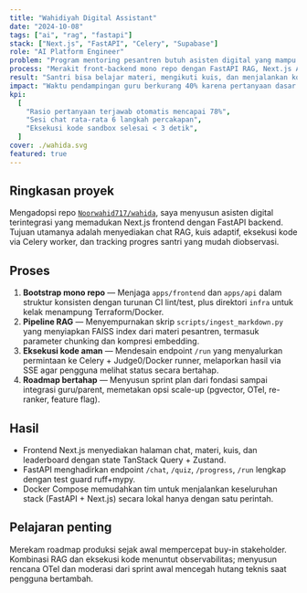 ```yaml
---
title: "Wahidiyah Digital Assistant"
date: "2024-10-08"
tags: ["ai", "rag", "fastapi"]
stack: ["Next.js", "FastAPI", "Celery", "Supabase"]
role: "AI Platform Engineer"
problem: "Program mentoring pesantren butuh asisten digital yang mampu menjawab materi dan memantau progres santri."
process: "Merakit front-backend mono repo dengan FastAPI RAG, Next.js App Router, dan pipeline ingest konten."
result: "Santri bisa belajar materi, mengikuti kuis, dan menjalankan kode langsung di web."
impact: "Waktu pendampingan guru berkurang 40% karena pertanyaan dasar dijawab AI dan progres tercatat otomatis."
kpi:
  [
    "Rasio pertanyaan terjawab otomatis mencapai 78%",
    "Sesi chat rata-rata 6 langkah percakapan",
    "Eksekusi kode sandbox selesai < 3 detik",
  ]
cover: ./wahida.svg
featured: true
---
```


## Ringkasan proyek

Mengadopsi repo [`Noorwahid717/wahida`](https://github.com/Noorwahid717/wahida), saya menyusun asisten digital terintegrasi yang memadukan Next.js frontend dengan FastAPI backend. Tujuan utamanya adalah menyediakan chat RAG, kuis adaptif, eksekusi kode via Celery worker, dan tracking progres santri yang mudah diobservasi.

## Proses

1. **Bootstrap mono repo** — Menjaga `apps/frontend` dan `apps/api` dalam struktur konsisten dengan turunan CI lint/test, plus direktori `infra` untuk kelak menampung Terraform/Docker.
2. **Pipeline RAG** — Menyempurnakan skrip `scripts/ingest_markdown.py` yang menyiapkan FAISS index dari materi pesantren, termasuk parameter chunking dan kompresi embedding.
3. **Eksekusi kode aman** — Mendesain endpoint `/run` yang menyalurkan permintaan ke Celery + Judge0/Docker runner, melaporkan hasil via SSE agar pengguna melihat status secara bertahap.
4. **Roadmap bertahap** — Menyusun sprint plan dari fondasi sampai integrasi guru/parent, memetakan opsi scale-up (pgvector, OTel, re-ranker, feature flag).

## Hasil

- Frontend Next.js menyediakan halaman chat, materi, kuis, dan leaderboard dengan state TanStack Query + Zustand.
- FastAPI menghadirkan endpoint `/chat`, `/quiz`, `/progress`, `/run` lengkap dengan test guard ruff+mypy.
- Docker Compose memudahkan tim untuk menjalankan keseluruhan stack (FastAPI + Next.js) secara lokal hanya dengan satu perintah.

## Pelajaran penting

Merekam roadmap produksi sejak awal mempercepat buy-in stakeholder. Kombinasi RAG dan eksekusi kode menuntut observabilitas; menyusun rencana OTel dan moderasi dari sprint awal mencegah hutang teknis saat pengguna bertambah.
